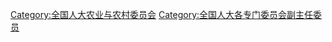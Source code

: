 [[Category:全国人大农业与农村委员会|Category:全国人大农业与农村委员会]]
[[Category:全国人大各专门委员会副主任委员|Category:全国人大各专门委员会副主任委员]]